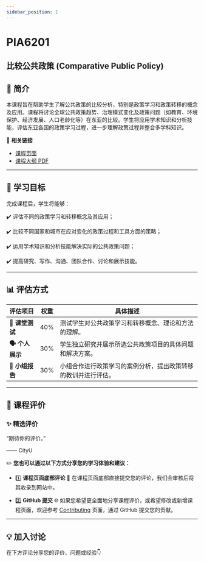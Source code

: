 ```yaml
---
sidebar_position: 1
---
```


# PIA6201
## 比较公共政策 (Comparative Public Policy)

## **📘 简介**
本课程旨在帮助学生了解公共政策的比较分析，特别是政策学习和政策转移的概念及应用。课程将讨论全球公共政策趋势、治理模式变化及政策问题（如教育、环境保护、经济发展、人口老龄化等）在东亚的比较。学生将应用学术知识和分析技能，评估东亚各国的政策学习过程，进一步理解政策过程并整合多学科知识。

🔗 **相关链接**
- [课程页面](https://www.cityu.edu.hk/catalogue/pg/202526/course/PIA6201.htm)
- [课程大纲 PDF](https://www.cityu.edu.hk/catalogue/pg/202526/course/PIA6201.pdf)

---

## **🎯 学习目标**

完成课程后，学生将能够：

✔️ 评估不同的政策学习和转移概念及其应用；

✔️ 比较不同国家和城市在应对变化的政策过程和工具方面的策略；

✔️ 运用学术知识和分析技能解决实际的公共政策问题；

✔️ 提高研究、写作、沟通、团队合作、讨论和展示技能。

---

## **📊 评估方式**

| **评估项目**               | **权重** | **具体描述**                                                                                       |
|---------------------------|---------|---------------------------------------------------------------------------------------------------|
| **📝 课堂测试**            | 40%     | 测试学生对公共政策学习和转移概念、理论和方法的理解。                                                |
| **🗣️ 个人展示**           | 30%     | 学生独立研究并展示所选公共政策项目的具体问题和解决方案。                                               |
| **📄 小组报告**            | 30%     | 小组合作进行政策学习的案例分析，提出政策转移的教训并进行评估。                                      |

---

## **💬 课程评价**

### ✨ **精选评价**
<div className={commentStyles.commentBox}>
    <p className={commentStyles.commentText}>
        “期待你的评价。”
    </p>
    <p className={commentStyles.commentAuthor}>—— CityU</p>
</div>

✏️ **您也可以通过以下方式分享您的学习体验和建议：**

- 1️⃣ **课程页面底部评论**
💬 在课程页面底部直接提交您的评论，我们会审核后将其收录到网站中。

- 2️⃣ **GitHub 提交**
🌐 如果您希望更全面地分享课程评价，或希望修改或新增课程页面，欢迎参考 [Contributing](/contributing) 页面，通过 GitHub 提交您的贡献。

---

## **💡 加入讨论**

在下方评论分享您的评价、问题或经验👇
<Utterances />